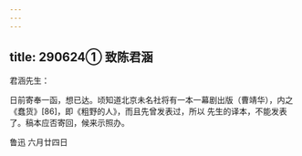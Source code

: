 ```yaml
---
---
---
```

title: 290624① 致陈君涵
---




君涵先生：

日前寄奉一函，想已达。顷知道北京未名社将有一本一幕剧出版（曹靖华），内之《蠢货》[86]，即《粗野的人》，而且先曾发表过，所以 先生的译本，不能发表了。稿本应否寄回，候来示照办。

鲁迅 六月廿四日